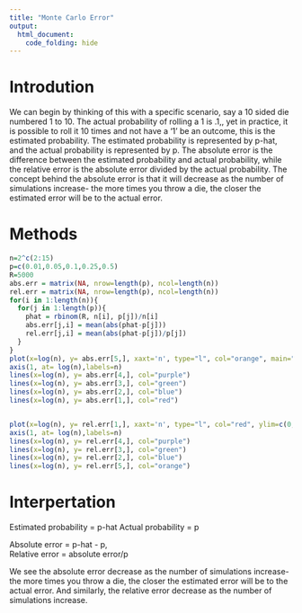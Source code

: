 ```yaml
---
title: "Monte Carlo Error"
output: 
  html_document:
    code_folding: hide
---
```


   
# Introdution  

We can begin by thinking of this with a specific scenario, say a 10 sided die numbered 1 to 10. The actual probability of rolling a 1 is .1,, yet in practice, it is possible to roll it 10 times and not have a '1' be an outcome, this is the estimated probability. The estimated probability is represented by p-hat, and the actual probability is represented by p. The absolute error is the difference between the estimated probability and actual probability, while the relative error is the absolute error divided by the actual probability. The concept behind the absolute error is that it will decrease as the number of simulations increase- the more times you throw a die, the closer the estimated error will be to the actual error.  

# Methods

```r
n=2^c(2:15)
p=c(0.01,0.05,0.1,0.25,0.5)
R=5000
abs.err = matrix(NA, nrow=length(p), ncol=length(n))
rel.err = matrix(NA, nrow=length(p), ncol=length(n))
for(i in 1:length(n)){
  for(j in 1:length(p)){
    phat = rbinom(R, n[i], p[j])/n[i]
    abs.err[j,i] = mean(abs(phat-p[j]))
    rel.err[j,i] = mean(abs(phat-p[j])/p[j])
  }
}
plot(x=log(n), y= abs.err[5,], xaxt='n', type="l", col="orange", main="Absolute Error", xlab = "Number of Trials", ylab = "Error")
axis(1, at= log(n),labels=n)
lines(x=log(n), y= abs.err[4,], col="purple")
lines(x=log(n), y= abs.err[3,], col="green")
lines(x=log(n), y= abs.err[2,], col="blue")
lines(x=log(n), y= abs.err[1,], col="red")


plot(x=log(n), y= rel.err[1,], xaxt='n', type="l", col="red", ylim=c(0,2), main="Relative Error", xlab = "Number of Trials", ylab = "Error")
axis(1, at= log(n),labels=n)
lines(x=log(n), y= rel.err[4,], col="purple")
lines(x=log(n), y= rel.err[3,], col="green")
lines(x=log(n), y= rel.err[2,], col="blue")
lines(x=log(n), y= rel.err[5,], col="orange")
```

# Interpertation 

Estimated probability = p-hat
Actual probability = p

Absolute error = p-hat - p,  
Relative error = absolute error/p

We see the absolute error decrease as the number of simulations increase- the more times you throw a die, the closer the estimated error will be to the actual error. And similarly, the relative error decrease as the number of simulations increase. 






